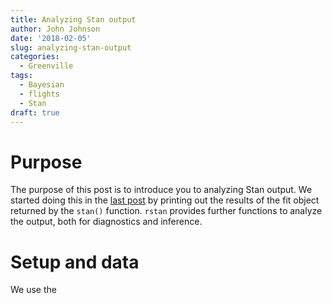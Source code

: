```yaml
---
title: Analyzing Stan output
author: John Johnson
date: '2018-02-05'
slug: analyzing-stan-output
categories:
  - Greenville
tags:
  - Bayesian
  - flights
  - Stan
draft: true
---
```


# Purpose

The purpose of this post is to introduce you to analyzing Stan output. We started doing this in the [last post](/post/analyzing-gsp-flights-using-bayesian-analysis-with-stan) by printing out the results of the fit object returned by the `stan()` function. `rstan` provides further functions to analyze the output, both for diagnostics and inference.

<!--more-->

# Setup and data

We use the 